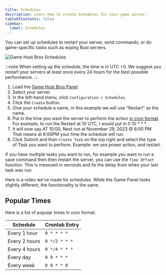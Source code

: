 ```yaml
---
title: Schedules
description: Learn how to create Schedules for your game server.
tableOfContents: false
sidebar:
  label: Schedules
---
```


You can set up schedules to restart your server, send commands, or do game-specific tasks such as wiping Rust servers.

![Game Host Bros Schedules](../../../assets/guide-images/schedules.png)

:::note
When setting up the schedule, the time is in UTC +0. We suggest you restart your servers at least once every 24 hours for the best possible performance.
:::

1. Load the [Game Host Bros Panel](https://panel.gamehostbros.com/).
2. Select your server.
3. In the left-hand menu, click `Configuration > Schedules`.
4. Click the `Create` button.
5. Give your schedule a name, in this example we will use "Restart" as the name.
6. Put in the time you want the server to perform the action [in cron format](https://crontab.guru/). For example, to run the Restart at 10 UTC, I would put in 0 10 * * *.
7. It will now say AT 10:00, Next run at November 29, 2023 @ 6:00 PM. That means at 6:00PM your time the schedule will run.
8. Click Submit and then `Create Task` on the top right and select the type of Task you want to perform. Example: we use power action, and restart.

If you have multiple tasks you want to run, for example you want to run a save command then then restart the server, you can use the `Time Offset` function. This is measued in seconds and its the delay from when your last task was run.

Here is a video we've made for schedules. While the Game Panel looks slightly different, the functionality is the same.

<YouTube id="MyIA9kse-Ec" />

## Popular Times

Here is a list of popular times in cron format.

| Schedule         | Crontab Entry         |
|------------------|-----------------------|
| Every 1 hour     | `0 * * * *`           |
| Every 2 hours    | `0 */2 * * *`         |
| Every 4 hours    | `0 */4 * * *`         |
| Every day        | `0 0 * * *`           |
| Every week       | `0 0 * * 0`           |
